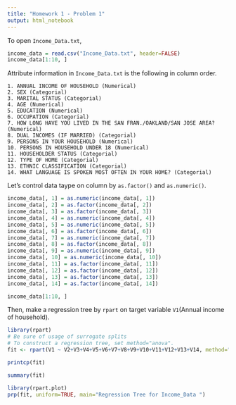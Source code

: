 ```yaml
---
title: "Homework 1 - Problem 1"
output: html_notebook
---
```


To open ```Income_Data.txt```,

```r
income_data = read.csv("Income_Data.txt", header=FALSE)
income_data[1:10, ]
```

Attribute information in ```Income_Data.txt``` is the following in column order.

```
1. ANNUAL INCOME OF HOUSEHOLD (Numerical)
2. SEX (Categorial)
3. MARITAL STATUS (Categorial)
4. AGE (Numerical)
5. EDUCATION (Numerical)
6. OCCUPATION (Categorial)
7. HOW LONG HAVE YOU LIVED IN THE SAN FRAN./OAKLAND/SAN JOSE AREA? (Numerical)
8. DUAL INCOMES (IF MARRIED) (Categorial)
9. PERSONS IN YOUR HOUSEHOLD (Numerical)
10. PERSONS IN HOUSEHOLD UNDER 18 (Numerical)
11. HOUSEHOLDER STATUS (Categorial)
12. TYPE OF HOME (Categorial)
13. ETHNIC CLASSIFICATION (Categorial)
14. WHAT LANGUAGE IS SPOKEN MOST OFTEN IN YOUR HOME? (Categorial)
```

Let's control data taype on column by ```as.factor()``` and ```as.numeric()```.

```r
income_data[, 1] = as.numeric(income_data[, 1])
income_data[, 2] = as.factor(income_data[, 2])
income_data[, 3] = as.factor(income_data[, 3])
income_data[, 4] = as.numeric(income_data[, 4])
income_data[, 5] = as.numeric(income_data[, 5])
income_data[, 6] = as.factor(income_data[, 6])
income_data[, 7] = as.numeric(income_data[, 7])
income_data[, 8] = as.factor(income_data[, 8])
income_data[, 9] = as.numeric(income_data[, 9])
income_data[, 10] = as.numeric(income_data[, 10])
income_data[, 11] = as.factor(income_data[, 11])
income_data[, 12] = as.factor(income_data[, 12])
income_data[, 13] = as.factor(income_data[, 13])
income_data[, 14] = as.factor(income_data[, 14])

income_data[1:10, ]
```

Then, make a regression tree by ```rpart``` on target variable ```V1```(Annual income of household).
```r
library(rpart)
# Be sure of usage of surrogate splits 
# To construct a regression tree, set method="anova".
fit <- rpart(V1 ~ V2+V3+V4+V5+V6+V7+V8+V9+V10+V11+V12+V13+V14, method="anova", data = income_data, control = rpart.control(maxsurrogate = 5, usesurrogate = 2))
```

```r
printcp(fit)
```

```r
summary(fit)
```

```r
library(rpart.plot)
prp(fit, uniform=TRUE, main="Regression Tree for Income_Data ")
```